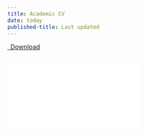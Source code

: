 ```yaml
---
title: Academic CV
date: today
published-title: Last updated
---
```


<p class="text-center">
  <a class="btn btn-primary btn-lg cv-download" href="assets/documents/cv.pdf" target="_blank">
    <i class="fa-solid fa-file-arrow-down"></i>&ensp;Download
  </a></br></br>
</p>

<div class="embed-container">
  <iframe src="assets/documents/cv.pdf" style="border: 0.5px"></iframe>
</div>

